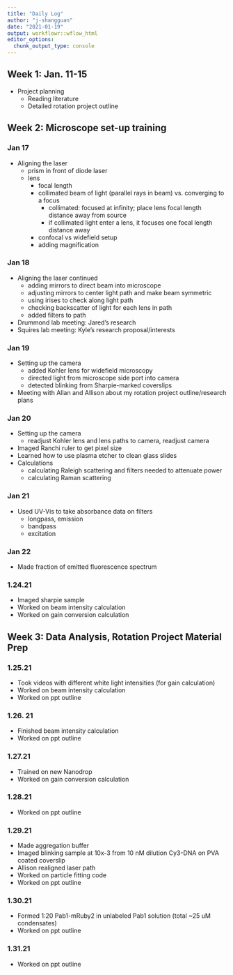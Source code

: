 ```yaml
---
title: "Daily Log"
author: "j-shangguan"
date: "2021-01-19"
output: workflowr::wflow_html
editor_options:
  chunk_output_type: console
---
```


## Week 1: Jan. 11-15

* Project planning
    + Reading literature 
    + Detailed rotation project outline 

## Week 2: Microscope set-up training
### Jan 17 
* Aligning the laser 
    + prism in front of diode laser
    + lens 
        - focal length
        - collimated beam of light (parallel rays in beam) vs. converging to a focus 
            - collimated: focused at infinity; place lens focal length distance away from source
            - if collimated light enter a lens, it focuses one focal length distance away 
        - confocal vs widefield setup 
        - adding magnification 

### Jan 18 
* Aligning the laser continued
    + adding mirrors to direct beam into microscope
    + adjusting mirrors to center light path and make beam symmetric 
    + using irises to check along light path
    + checking backscatter of light for each lens in path
    + added filters to path 
* Drummond lab meeting: Jared's research
* Squires lab meeting: Kyle's research proposal/interests

### Jan 19 
* Setting up the camera
  + added Kohler lens for widefield microscopy
  + directed light from microscope side port into camera 
  + detected blinking from Sharpie-marked coverslips
* Meeting with Allan and Allison about my rotation project outline/research plans 
  
### Jan 20
* Setting up the camera
  + readjust Kohler lens and lens paths to camera, readjust camera 
* Imaged Ranchi ruler to get pixel size  
* Learned how to use plasma etcher to clean glass slides
* Calculations
  + calculating Raleigh scattering and filters needed to attenuate power
  + calculating Raman scattering 

### Jan 21
* Used UV-Vis to take absorbance data on filters 
    + longpass, emission
    + bandpass
    + excitation

### Jan 22
* Made fraction of emitted fluorescence spectrum 

### 1.24.21
* Imaged sharpie sample
* Worked on beam intensity calculation
* Worked on gain conversion calculation

## Week 3: Data Analysis, Rotation Project Material Prep

### 1.25.21
* Took videos with different white light intensities (for gain calculation)
* Worked on beam intensity calculation
* Worked on ppt outline

### 1.26. 21 
* Finished beam intensity calculation 
* Worked on ppt outline

### 1.27.21
* Trained on new Nanodrop 
* Worked on gain conversion calculation

### 1.28.21
* Worked on ppt outline

### 1.29.21
* Made aggregation buffer
* Imaged blinking sample at 10x-3 from 10 nM dilution Cy3-DNA on PVA coated coverslip
* Allison realigned laser path  
* Worked on particle fitting code 
* Worked on ppt outline

### 1.30.21
* Formed 1:20 Pab1-mRuby2 in unlabeled Pab1 solution (total ~25 uM condensates)
* Worked on ppt outline

### 1.31.21
* Worked on ppt outline


